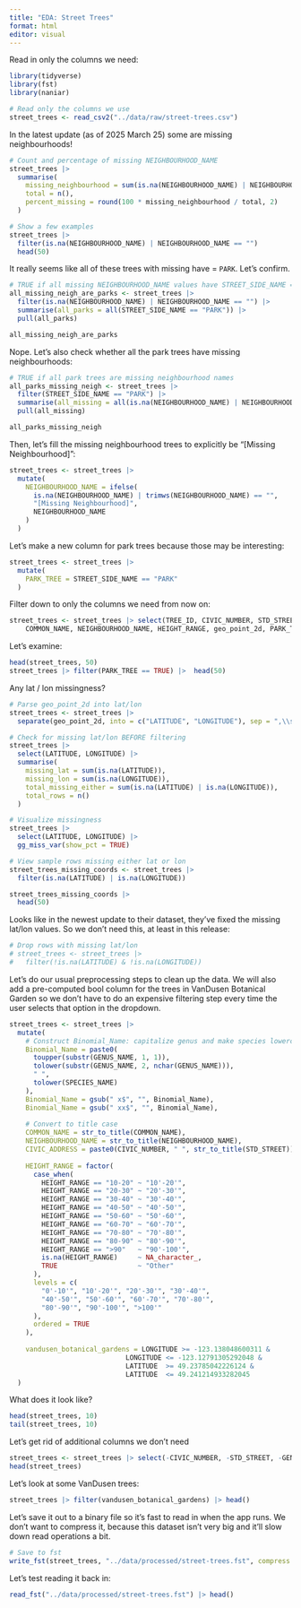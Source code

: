 ```yaml
---
title: "EDA: Street Trees"
format: html
editor: visual
---
```


Read in only the columns we need:

```r
library(tidyverse)
library(fst)
library(naniar)

# Read only the columns we use
street_trees <- read_csv2("../data/raw/street-trees.csv")
```
In the latest update (as of 2025 March 25) some are missing neighbourhoods!

```r
# Count and percentage of missing NEIGHBOURHOOD_NAME
street_trees |> 
  summarise(
    missing_neighbourhood = sum(is.na(NEIGHBOURHOOD_NAME) | NEIGHBOURHOOD_NAME == ""),
    total = n(),
    percent_missing = round(100 * missing_neighbourhood / total, 2)
  )

# Show a few examples
street_trees |> 
  filter(is.na(NEIGHBOURHOOD_NAME) | NEIGHBOURHOOD_NAME == "")
  head(50)
```
It really seems like all of these trees with missing have = `PARK`. Let's confirm.

```r
# TRUE if all missing NEIGHBOURHOOD_NAME values have STREET_SIDE_NAME == "PARK"
all_missing_neigh_are_parks <- street_trees |>
  filter(is.na(NEIGHBOURHOOD_NAME) | NEIGHBOURHOOD_NAME == "") |>
  summarise(all_parks = all(STREET_SIDE_NAME == "PARK")) |>
  pull(all_parks)

all_missing_neigh_are_parks
```

Nope. Let's also check whether all the park trees have missing neighbourhoods:

```r
# TRUE if all park trees are missing neighbourhood names
all_parks_missing_neigh <- street_trees |>
  filter(STREET_SIDE_NAME == "PARK") |>
  summarise(all_missing = all(is.na(NEIGHBOURHOOD_NAME) | NEIGHBOURHOOD_NAME == "")) |>
  pull(all_missing)

all_parks_missing_neigh
```

Then, let's fill the missing neighbourhood trees to explicitly be "[Missing Neighbourhood]":

```r
street_trees <- street_trees |>
  mutate(
    NEIGHBOURHOOD_NAME = ifelse(
      is.na(NEIGHBOURHOOD_NAME) | trimws(NEIGHBOURHOOD_NAME) == "",
      "[Missing Neighbourhood]",
      NEIGHBOURHOOD_NAME
    )
  )
```

Let's make a new column for park trees because those may be interesting:

```r
street_trees <- street_trees |>
  mutate(
    PARK_TREE = STREET_SIDE_NAME == "PARK"
  )
```

Filter down to only the columns we need from now on:

```r
street_trees <- street_trees |> select(TREE_ID, CIVIC_NUMBER, STD_STREET, GENUS_NAME, SPECIES_NAME,
    COMMON_NAME, NEIGHBOURHOOD_NAME, HEIGHT_RANGE, geo_point_2d, PARK_TREE)
```

Let's examine:

```r
head(street_trees, 50)
street_trees |> filter(PARK_TREE == TRUE) |>  head(50)
```

Any lat / lon missingness?

```r
# Parse geo_point_2d into lat/lon
street_trees <- street_trees |>
  separate(geo_point_2d, into = c("LATITUDE", "LONGITUDE"), sep = ",\\s*", convert = TRUE)

# Check for missing lat/lon BEFORE filtering
street_trees |> 
  select(LATITUDE, LONGITUDE) |> 
  summarise(
    missing_lat = sum(is.na(LATITUDE)),
    missing_lon = sum(is.na(LONGITUDE)),
    total_missing_either = sum(is.na(LATITUDE) | is.na(LONGITUDE)),
    total_rows = n()
  )

# Visualize missingness
street_trees |> 
  select(LATITUDE, LONGITUDE) |>
  gg_miss_var(show_pct = TRUE)

# View sample rows missing either lat or lon
street_trees_missing_coords <- street_trees |> 
  filter(is.na(LATITUDE) | is.na(LONGITUDE))

street_trees_missing_coords |> 
  head(50)
```
Looks like in the newest update to their dataset, they've fixed the missing lat/lon values. So we don't need this, at least in this release:

```r
# Drop rows with missing lat/lon
# street_trees <- street_trees |> 
#   filter(!is.na(LATITUDE) & !is.na(LONGITUDE))
```

Let's do our usual preprocessing steps to clean up the data. We will also add a pre-computed bool column for the trees in VanDusen Botanical Garden so we don't have to do an expensive filtering step every time the user selects that option in the dropdown.

```r
street_trees <- street_trees |>
  mutate(
    # Construct Binomial_Name: capitalize genus and make species lowercase, then remove any trailing " x"
    Binomial_Name = paste0(
      toupper(substr(GENUS_NAME, 1, 1)),
      tolower(substr(GENUS_NAME, 2, nchar(GENUS_NAME))),
      " ",
      tolower(SPECIES_NAME)
    ),
    Binomial_Name = gsub(" x$", "", Binomial_Name),
    Binomial_Name = gsub(" xx$", "", Binomial_Name),
    
    # Convert to title case
    COMMON_NAME = str_to_title(COMMON_NAME),
    NEIGHBOURHOOD_NAME = str_to_title(NEIGHBOURHOOD_NAME),
    CIVIC_ADDRESS = paste0(CIVIC_NUMBER, " ", str_to_title(STD_STREET)),
    
    HEIGHT_RANGE = factor(
      case_when(
        HEIGHT_RANGE == "10-20" ~ "10'-20'",
        HEIGHT_RANGE == "20-30" ~ "20'-30'",
        HEIGHT_RANGE == "30-40" ~ "30'-40'",
        HEIGHT_RANGE == "40-50" ~ "40'-50'",
        HEIGHT_RANGE == "50-60" ~ "50'-60'",
        HEIGHT_RANGE == "60-70" ~ "60'-70'",
        HEIGHT_RANGE == "70-80" ~ "70'-80'",
        HEIGHT_RANGE == "80-90" ~ "80'-90'",
        HEIGHT_RANGE == ">90"   ~ "90'-100'",
        is.na(HEIGHT_RANGE)     ~ NA_character_,
        TRUE                    ~ "Other"
      ),
      levels = c(
        "0'-10'", "10'-20'", "20'-30'", "30'-40'", 
        "40'-50'", "50'-60'", "60'-70'", "70'-80'", 
        "80'-90'", "90'-100'", ">100'"
      ),
      ordered = TRUE
    ),
    
    vandusen_botanical_gardens = LONGITUDE >= -123.138048600311 &
                             LONGITUDE <= -123.12791305292048 &
                             LATITUDE  >= 49.23785042226124 &
                             LATITUDE  <= 49.241214933282045
  )
```

What does it look like?

```r
head(street_trees, 10)
tail(street_trees, 10)
```
Let's get rid of additional columns we don't need

```r
street_trees <- street_trees |> select(-CIVIC_NUMBER, -STD_STREET, -GENUS_NAME, -SPECIES_NAME)
head(street_trees)
```

Let's look at some VanDusen trees:

```r
street_trees |> filter(vandusen_botanical_gardens) |> head()
```

Let's save it out to a binary file so it's fast to read in when the app runs. We don't want to compress it, because this dataset isn't very big and it'll slow down read operations a bit.

```r
# Save to fst
write_fst(street_trees, "../data/processed/street-trees.fst", compress = 0)
```

Let's test reading it back in:

```r
read_fst("../data/processed/street-trees.fst") |> head()
```
